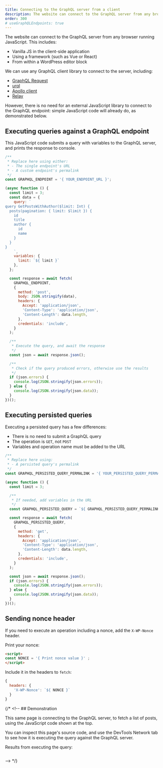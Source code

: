 ```yaml
---
title: Connecting to the GraphQL server from a client
description: The website can connect to the GraphQL server from any browser running JavaScript.
order: 300
# useGraphQLEndpoints: true
---
```


The website can connect to the GraphQL server from any browser running JavaScript. This includes:

- Vanilla JS in the client-side application
- Using a framework (such as Vue or React)
- From within a WordPress editor block

We can use any GraphQL client library to connect to the server, including:

- [GraphQL Request](https://github.com/jasonkuhrt/graphql-request)
- [urql](https://github.com/urql-graphql/urql)
- [Apollo client](https://github.com/apollographql/apollo-client)
- [Relay](https://github.com/facebook/relay)

However, there is no need for an external JavaScript library to connect to the GraphQL endpoint: simple JavaScript code will already do, as demonstrated below.

## Executing queries against a GraphQL endpoint

This JavaScript code submits a query with variables to the GraphQL server, and prints the response to console.

```js
/**
 * Replace here using either:
 * - The single endpoint's URL
 * - A custom endpoint's permalink
 */
const GRAPHQL_ENDPOINT = '{ YOUR_ENDPOINT_URL }';

(async function () {
  const limit = 3;
  const data = {
    query: `
query GetPostsWithAuthor($limit: Int) {
  posts(pagination: { limit: $limit }) {
    id
    title
    author {
      id
      name
    }
  }
}
    `,
    variables: {
      limit: `${ limit }`
    },
  };

  const response = await fetch(
    GRAPHQL_ENDPOINT,
    {
      method: 'post',
      body: JSON.stringify(data),
      headers: {
        Accept: 'application/json',
        'Content-Type': 'application/json',
        'Content-Length': data.length,
      },
      credentials: 'include',
    }
  );

  /**
   * Execute the query, and await the response
   */
  const json = await response.json();

  /**
   * Check if the query produced errors, otherwise use the results
   */
  if (json.errors) {
    console.log(JSON.stringify(json.errors));
  } else {
    console.log(JSON.stringify(json.data));
  }
})();
```

## Executing persisted queries

Executing a persisted query has a few differences:

- There is no need to submit a GraphQL query
- The operation is `GET`, not `POST`
- Variables and operation name must be added to the URL

```js
/**
 * Replace here using:
 * - A persisted query's permalink
 */
const GRAPHQL_PERSISTED_QUERY_PERMALINK = '{ YOUR_PERSISTED_QUERY_PERMALINK }';

(async function () {
  const limit = 3;

  /**
   * If needed, add variables in the URL
   */
  const GRAPHQL_PERSISTED_QUERY = `${ GRAPHQL_PERSISTED_QUERY_PERMALINK }?limit=${ limit }`;

  const response = await fetch(
    GRAPHQL_PERSISTED_QUERY,
    {
      method: 'get',
      headers: {
        Accept: 'application/json',
        'Content-Type': 'application/json',
        'Content-Length': data.length,
      },
      credentials: 'include',
    }
  );

  const json = await response.json();
  if (json.errors) {
    console.log(JSON.stringify(json.errors));
  } else {
    console.log(JSON.stringify(json.data));
  }
})();
```

## Sending nonce header

If you need to execute an operation including a nonce, add the `X-WP-Nonce` header.

Print your nonce:

```html
<script>
const NONCE = '{ Print nonce value }' ;
</script>
```

Include it in the headers to `fetch`:

```js
{
  headers: {
    'X-WP-Nonce': `${ NONCE }`
  }
}
```

{/* <!-- ## Demonstration

This same page is connecting to the GraphQL server, to fetch a list of posts, using the JavaScript code shown at the top.

You can inspect this page's source code, and use the DevTools Network tab to see how it is executing the query against the GraphQL server.

Results from executing the query:

<pre><code class="language-json" id="graphql-response"></code></pre>

<script src="/js/vendors/beautify.js"></script>
<script>
window.addEventListener('DOMContentLoaded', () => {
  const GRAPHQL_ENDPOINT = GRAPHQL_ENDPOINT_SOURCE_URL;

  (async function () {
    const limit = 3;
    const data = {
    query: `
query GetPostsWithAuthor($limit: Int) {
  posts(pagination: { limit: $limit }) {
    id
    title
    author {
      id
      name
    }
  }
}
    `,
    variables: {
      limit: `${ limit }`
    },
  };

    const response = await fetch(
      GRAPHQL_ENDPOINT,
      {
        method: 'post',
        body: JSON.stringify(data),
        headers: {
          Accept: 'application/json',
          'Content-Type': 'application/json',
          'Content-Length': data.length,
        },
        credentials: 'include',
      }
    );

    const json = await response.json();
    document.getElementById('graphql-response').innerHTML = js_beautify(
      JSON.stringify(json.data)
    );
  })();
});
</script> --> */}
